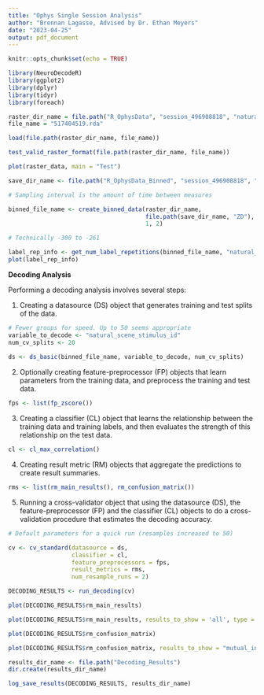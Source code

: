 ```yaml
---
title: "Ophys Single Session Analysis"
author: "Brennan Lagasse, Advised by Dr. Ethan Meyers"
date: "2023-04-25"
output: pdf_document
---
```


```r
knitr::opts_chunk$set(echo = TRUE)

library(NeuroDecodeR)
library(ggplot2)
library(dplyr)
library(tidyr)
library(foreach)

```



```r

raster_dir_name = file.path("R_OphysData", "session_496908818", "natural_scenes")
file_name = "517404519.rda"

load(file.path(raster_dir_name, file_name))

test_valid_raster_format(file.path(raster_dir_name, file_name))

plot(raster_data, main = "Test")

```


```r


save_dir_name <- file.path("R_OphysData_Binned", "session_496908818", "natural_scenes")

# Sampling interval is the amount of time between measures

binned_file_name <- create_binned_data(raster_dir_name,
                                       file.path(save_dir_name, "ZD"),
                                       1, 2)

# Technically -300 to -261

```

``` r

label_rep_info <- get_num_label_repetitions(binned_file_name, "natural_scene_stimulus_id") 
plot(label_rep_info)  

```


**Decoding Analysis**

Performing a decoding analysis involves several steps:

1. Creating a datasource (DS) object that generates training and test splits of the data.

``` r

# Fewer groups for speed. Up to 50 seems appropriate
variable_to_decode <- "natural_scene_stimulus_id"
num_cv_splits <- 20
  
ds <- ds_basic(binned_file_name, variable_to_decode, num_cv_splits)


```

2. Optionally creating feature-preprocessor (FP) objects that learn parameters from the training data, and preprocess the training and test data.

``` r

fps <- list(fp_zscore())

```

3. Creating a classifier (CL) object that learns the relationship between the training data and training labels, and then evaluates the strength of this relationship on the test data.

``` r

cl <- cl_max_correlation()

```

4. Creating result metric (RM) objects that aggregate the predictions to create result summaries.

``` r

rms <- list(rm_main_results(), rm_confusion_matrix())

```

5. Running a cross-validator object that using the datasource (DS), the feature-preprocessor (FP) and the classifier (CL) objects to do a cross-validation procedure that estimates the decoding accuracy.

``` r

# Default parameters for a quick run (resamples increased to 50)

cv <- cv_standard(datasource = ds, 
                  classifier = cl, 
                  feature_preprocessors = fps, 
                  result_metrics = rms, 
                  num_resample_runs = 2)


```

``` r

DECODING_RESULTS <- run_decoding(cv)

```

``` r

plot(DECODING_RESULTS$rm_main_results)

plot(DECODING_RESULTS$rm_main_results, results_to_show = 'all', type = 'line')

plot(DECODING_RESULTS$rm_confusion_matrix)

plot(DECODING_RESULTS$rm_confusion_matrix, results_to_show = "mutual_information")

```

``` r

results_dir_name <- file.path("Decoding_Results")
dir.create(results_dir_name)

log_save_results(DECODING_RESULTS, results_dir_name)

```

